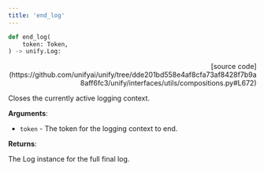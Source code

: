```yaml
---
title: 'end_log'
---
```


```python
def end_log(
    token: Token,
) -> unify.Log:
```

<p align="right">[source code](https://github.com/unifyai/unify/tree/dde201bd558e4af8cfa73af8428f7b9a8aff6fc3/unify/interfaces/utils/compositions.py#L672)</p>

Closes the currently active logging context.

**Arguments**:

- `token` - The token for the logging context to end.



**Returns**:

The Log instance for the full final log.